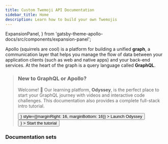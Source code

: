 ```yaml
---
title: Custom Twemoji API Documentation
sidebar_title: Home
description: Learn how to build your own Twemojis
---
```


  ExpansionPanel,
} from 'gatsby-theme-apollo-docs/src/components/expansion-panel';

Apollo (squirrels are cool) is a platform for building a unified **graph**, a communication layer that helps you manage the flow of data between your application clients (such as web and native apps) and your back-end services. At the heart of the graph is a query language called **GraphQL**.

<blockquote>

### New to GraphQL or Apollo?

Welcome! 👋 Our learning platform, **Odyssey**, is the perfect place to start your GraphQL journey with videos and interactive code challenges. This documentation also provides a complete full-stack intro tutorial.

<p>
  <Button
    color={colors.primary}
    as={<Link to="https://odyssey.apollographql.com/?utm_source=apollo_docs&utm_medium=referral" />}
    style={{marginRight: 16, marginBottom: 16}}
  >
    Launch Odyssey
  </Button>
  <Button
    as={<Link to="/tutorial/introduction" />}
  >
    Start the tutorial
  </Button>
</p>

</blockquote>

### Documentation sets

<DocsetMenu />
